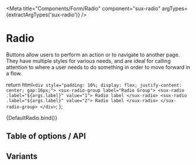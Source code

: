 
<Meta title="Components/Form/Radio" component="sux-radio" argTypes={extractArgTypes('sux-radio')} />

# Radio

Buttons allow users to perform an action or to navigate to another page. They have multiple styles for various needs, and are ideal for calling attention to where a user needs to do something in order to move forward in a flow.

  return html`
    <div style="padding: 10%; display: flex; justify-content: center; gap:16px;">
      <sux-radio-group label="Radio Group">
        <sux-radio .label="${args.label}" value="1"> Radio label </sux-radio>
        <sux-radio .label="${args.label}" value="2"> Radio label </sux-radio>
      </sux-radio-group>
    </div>
  `;
};

<Canvas>
  <Story name="Playground">{DefaultRadio.bind()}</Story>
</Canvas>

## Table of options / API

<ArgsTable of="sux-Radio" />

## Variants
